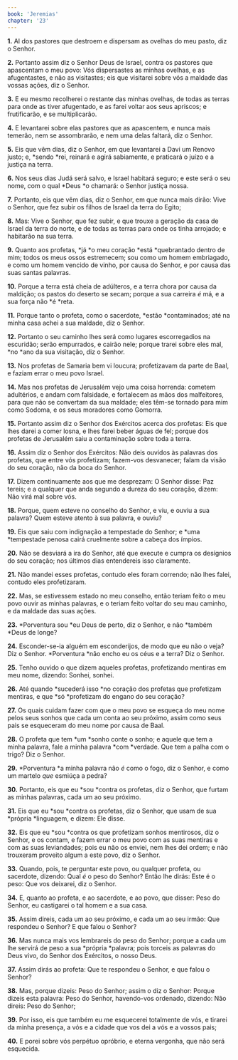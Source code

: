 ```yaml
---
book: 'Jeremias'
chapter: '23'
---
```


**1.** AI dos pastores que destroem e dispersam as ovelhas do meu pasto, diz o Senhor.

**2.** Portanto assim diz o Senhor Deus de Israel, contra os pastores que apascentam o meu povo: Vós dispersastes as minhas ovelhas, e as afugentastes, e não as visitastes; eis que visitarei sobre vós a maldade das vossas ações, diz o Senhor.

**3.** E eu mesmo recolherei o restante das minhas ovelhas, de todas as terras para onde as tiver afugentado, e as farei voltar aos seus apriscos; e frutificarão, e se multiplicarão.

**4.** E levantarei sobre elas pastores que as apascentem, e nunca mais temerão, nem se assombrarão, e nem uma delas faltará, diz o Senhor.

**5.** Eis que vêm dias, diz o Senhor, em que levantarei a Davi um Renovo justo; e, *sendo *rei, reinará e agirá sabiamente, e praticará o juízo e a justiça na terra.

**6.** Nos seus dias Judá será salvo, e Israel habitará seguro; e este será o seu nome, com o qual *Deus *o chamará: o Senhor justiça nossa.

**7.** Portanto, eis que vêm dias, diz o Senhor, em que nunca mais dirão: Vive o Senhor, que fez subir os filhos de Israel da terra do Egito;

**8.** Mas: Vive o Senhor, que fez subir, e que trouxe a geração da casa de Israel da terra do norte, e de todas as terras para onde os tinha arrojado; e habitarão na sua terra.

**9.** Quanto aos profetas, *já *o meu coração *está *quebrantado dentro de mim; todos os meus ossos estremecem; sou como um homem embriagado, e como um homem vencido de vinho, por causa do Senhor, e por causa das suas santas palavras.

**10.** Porque a terra está cheia de adúlteros, e a terra chora por causa da maldição; os pastos do deserto se secam; porque a sua carreira *é* má, e a sua força não *é *reta.

**11.** Porque tanto o profeta, como o sacerdote, *estão *contaminados; até na minha casa achei a sua maldade, diz o Senhor.

**12.** Portanto o seu caminho lhes será como lugares escorregadios na escuridão; serão empurrados, e cairão nele; porque trarei sobre eles mal, *no *ano da sua visitação, diz o Senhor.

**13.** Nos profetas de Samaria bem vi loucura; profetizavam da parte de Baal, e faziam errar o meu povo Israel.

**14.** Mas nos profetas de Jerusalém vejo uma coisa horrenda: cometem adultérios, e andam com falsidade, e fortalecem as mãos dos malfeitores, para que não se convertam da sua maldade; eles têm-se tornado para mim como Sodoma, e os seus moradores como Gomorra.

**15.** Portanto assim diz o Senhor dos Exércitos acerca dos profetas: Eis que lhes darei a comer losna, e lhes farei beber águas de fel; porque dos profetas de Jerusalém saiu a contaminação sobre toda a terra.

**16.** Assim diz o Senhor dos Exércitos: Não deis ouvidos às palavras dos profetas, que entre vós profetizam; fazem-vos desvanecer; falam da visão do seu coração, não da boca do Senhor.

**17.** Dizem continuamente aos que me desprezam: O Senhor disse: Paz tereis; e a qualquer que anda segundo a dureza do seu coração, dizem: Não virá mal sobre vós.

**18.** Porque, quem esteve no conselho do Senhor, e viu, e ouviu a sua palavra? Quem esteve atento à sua palavra, e ouviu?

**19.** Eis que saiu com indignação a tempestade do Senhor; e *uma *tempestade penosa cairá cruelmente sobre a cabeça dos ímpios.

**20.** Não se desviará a ira do Senhor, até que execute e cumpra os desígnios do seu coração; nos últimos dias entendereis isso claramente.

**21.** Não mandei esses profetas, contudo eles foram correndo; não lhes falei, contudo eles profetizaram.

**22.** Mas, se estivessem estado no meu conselho, então teriam feito o meu povo ouvir as minhas palavras, e o teriam feito voltar do seu mau caminho, e da maldade das suas ações.

**23.** *Porventura sou *eu Deus de perto, diz o Senhor, e não *também *Deus de longe?

**24.** Esconder-se-ia alguém em esconderijos, de modo que eu não o veja? Diz o Senhor. *Porventura *não encho eu os céus e a terra? Diz o Senhor.

**25.** Tenho ouvido o que dizem aqueles profetas, profetizando mentiras em meu nome, dizendo: Sonhei, sonhei.

**26.** Até quando *sucederá isso *no coração dos profetas que profetizam mentiras, e que *só *profetizam do engano do seu coração?

**27.** Os quais cuidam fazer com que o meu povo se esqueça do meu nome pelos seus sonhos que cada um conta ao seu próximo, assim como seus pais se esqueceram do meu nome por causa de Baal.

**28.** O profeta que tem *um *sonho conte o sonho; e aquele que tem a minha palavra, fale a minha palavra *com *verdade. Que tem a palha com o trigo? Diz o Senhor.

**29.** *Porventura *a minha palavra não *é* como o fogo, diz o Senhor, e como um martelo *que* esmiúça a pedra?

**30.** Portanto, eis que eu *sou *contra os profetas, diz o Senhor, que furtam as minhas palavras, cada um ao seu próximo.

**31.** Eis que eu *sou *contra os profetas, diz o Senhor, que usam de sua *própria *linguagem, e dizem: Ele disse.

**32.** Eis que eu *sou *contra os que profetizam sonhos mentirosos, diz o Senhor, e os contam, e fazem errar o meu povo com as suas mentiras e com as suas leviandades; pois eu não os enviei, nem lhes dei ordem; e não trouxeram proveito algum a este povo, diz o Senhor.

**33.** Quando, pois, te perguntar este povo, ou qualquer profeta, ou sacerdote, dizendo: Qual *é* o peso do Senhor? Então lhe dirás: Este é o peso: Que vos deixarei, diz o Senhor.

**34.** E, quanto ao profeta, e ao sacerdote, e ao povo, que disser: Peso do Senhor, eu castigarei o tal homem e a sua casa.

**35.** Assim direis, cada um ao seu próximo, e cada um ao seu irmão: Que respondeu o Senhor? E que falou o Senhor?

**36.** Mas nunca mais vos lembrareis do peso do Senhor; porque a cada um lhe servirá de peso a sua *própria *palavra; pois torceis as palavras do Deus vivo, do Senhor dos Exércitos, o nosso Deus.

**37.** Assim dirás ao profeta: Que te respondeu o Senhor, e que falou o Senhor?

**38.** Mas, porque dizeis: Peso do Senhor; assim o diz o Senhor: Porque dizeis esta palavra: Peso do Senhor, havendo-vos ordenado, dizendo: Não direis: Peso do Senhor;

**39.** Por isso, eis que também eu me esquecerei totalmente de vós, e tirarei da minha presença, a vós e a cidade que vos dei a vós e a vossos pais;

**40.** E porei sobre vós perpétuo opróbrio, e eterna vergonha, que não será esquecida.